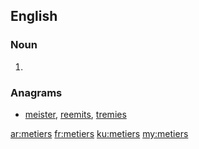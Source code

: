 {{also|metiers|métiers|Metiers}}
==English==

===Noun===
{{head|en|noun plural form}}

# {{plural of|metier|lang=en}}

===Anagrams===
* [[meister#English|meister]], [[reemits#English|reemits]], [[tremies#English|tremies]]

[[ar:metiers]]
[[fr:metiers]]
[[ku:metiers]]
[[my:metiers]]